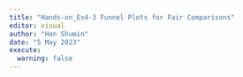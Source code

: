 ```yaml
---
title: "Hands-on_Ex4-3 Funnel Plots for Fair Comparisons"
editor: visual
author: "Han Shumin"
date: "5 May 2023"
execute: 
  warning: false
---
```

